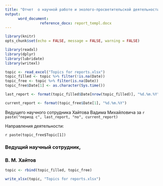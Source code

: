 ```yaml
---
title: "Отчет  о научной работе и эколого-просветительской деятельности"
output: 
      word_document:
                reference_docx: report_templ.docx
---
```


```r
library(knitr)
opts_chunk$set(echo = FALSE, message = FALSE, warning = FALSE)
```


```r
library(readxl)
library(dplyr)
library(lubridate)
library(writexl)
```

```r
topic <- read_excel("Topics for reports.xlsx")
topic_filled <- topic %>% filter(!is.na(Date))
topic_free <- topic %>% filter(is.na(Date))
topic_free$Date[1] <- as.character(Sys.time())
```

```r
last_report <- format(topic_filled$Date[nrow(topic_filled)], "%d.%m.%Y")

current_report <- format(topic_free$Date[1], "%d.%m.%Y")

```





Ведущего научного сотрудника Хайтова Вадима Михайловича
за `r paste("период с", last_report, "по", current_report)`

Направления деятельности:

`r paste(topic_free$Topic[1])`


### Ведущий научный сотрудник,
 
### В. М. Хайтов
 
```r

topic <- rbind(topic_filled, topic_free)

write_xlsx(topic, "Topics for reports.xlsx")
```
 
 